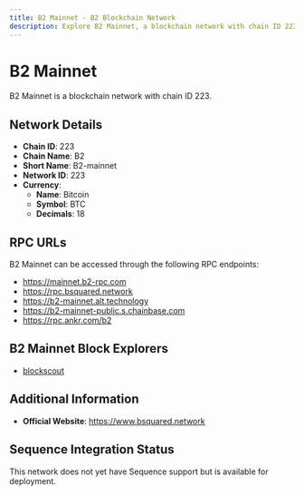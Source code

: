 ```yaml
--- 
title: B2 Mainnet - B2 Blockchain Network
description: Explore B2 Mainnet, a blockchain network with chain ID 223. Learn about its native currency, Bitcoin, and how to interact with the network.
---
```


# B2 Mainnet

B2 Mainnet is a blockchain network with chain ID 223.

## Network Details

- **Chain ID**: 223
- **Chain Name**: B2
- **Short Name**: B2-mainnet
- **Network ID**: 223
- **Currency**: 
  - **Name**: Bitcoin
  - **Symbol**: BTC
  - **Decimals**: 18

## RPC URLs

B2 Mainnet can be accessed through the following RPC endpoints:

- https://mainnet.b2-rpc.com
- https://rpc.bsquared.network
- https://b2-mainnet.alt.technology
- https://b2-mainnet-public.s.chainbase.com
- https://rpc.ankr.com/b2

## B2 Mainnet Block Explorers

- [blockscout](https://explorer.bsquared.network)

## Additional Information

- **Official Website**: https://www.bsquared.network

## Sequence Integration Status

This network does not yet have Sequence support but is available for deployment.
